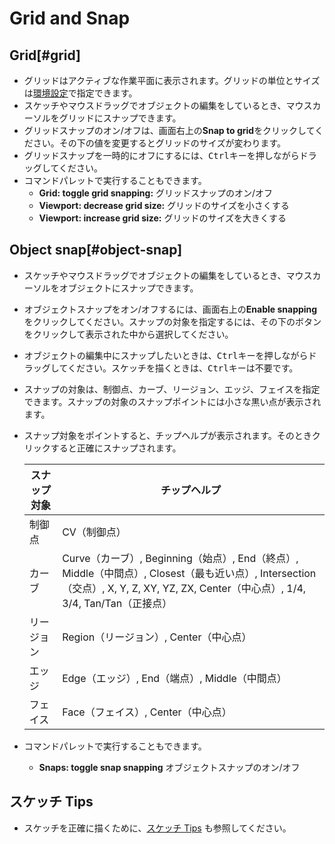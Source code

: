 
# Grid and Snap

## Grid[#grid]

- グリッドはアクティブな作業平面に表示されます。グリッドの単位とサイズは[環境設定](../start/preferences)で指定できます。
- スケッチやマウスドラッグでオブジェクトの編集をしているとき、マウスカーソルをグリッドにスナップできます。
- グリッドスナップのオン/オフは、画面右上の**Snap to grid**をクリックしてください。その下の値を変更するとグリッドのサイズが変わります。
- グリッドスナップを一時的にオフにするには、<kbd>Ctrl</kbd>キーを押しながらドラッグしてください。
- コマンドパレットで実行することもできます。
    - **Grid: toggle grid snapping:** グリッドスナップのオン/オフ
    - **Viewport: decrease grid size:** グリッドのサイズを小さくする
    - **Viewport: increase grid size:** グリッドのサイズを大きくする

## Object snap[#object-snap]

- スケッチやマウスドラッグでオブジェクトの編集をしているとき、マウスカーソルをオブジェクトにスナップできます。
- オブジェクトスナップをオン/オフするには、画面右上の**Enable snapping**をクリックしてください。スナップの対象を指定するには、その下のボタン <ButtonIcon type="button-types-of-snapping" /> をクリックして表示された中から選択してください。

- オブジェクトの編集中にスナップしたいときは、<kbd>Ctrl</kbd>キーを押しながらドラッグしてください。スケッチを描くときは、<kbd>Ctrl</kbd>キーは不要です。

- スナップの対象は、制御点、カーブ、リージョン、エッジ、フェイスを指定できます。スナップの対象のスナップポイントには小さな黒い点が表示されます。
- スナップ対象をポイントすると、チップヘルプが表示されます。そのときクリックすると正確にスナップされます。

    | スナップ対象 | チップヘルプ                                                                                                                                                                       |
    | ------------ | ---------------------------------------------------------------------------------------------------------------------------------------------------------------------------------- |
    | 制御点       | CV（制御点）                                                                                                                                                                       |
    | カーブ       | Curve（カーブ）, Beginning（始点）, End（終点）, Middle（中間点）, Closest（最も近い点）, Intersection（交点）, X, Y, Z, XY, YZ, ZX, Center（中心点）, 1/4, 3/4, Tan/Tan（正接点） |
    | リージョン   | Region（リージョン）, Center（中心点）                                                                                                                                             |
    | エッジ       | Edge（エッジ）, End（端点）, Middle（中間点）                                                                                                                                      |
    | フェイス     | Face（フェイス）, Center（中心点）                                                                                                                                                 |

- コマンドパレットで実行することもできます。
    - **Snaps: toggle snap snapping** オブジェクトスナップのオン/オフ

## スケッチ Tips

- スケッチを正確に描くために、[スケッチ Tips](../tool/sketching-essentials) も参照してください。


















